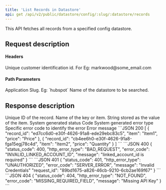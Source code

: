 ```yaml
---
title: 'List Records in Datastore'
api: get /api/v2/public/datastore/config/:slug/:datastore/records
---
```


This API fetches all records from a specified config datastore.

## Request description
#### Headers 
<ParamField header="linked_account_id" type="string" required>
  Unique customer identification id. For Eg: markwood@some_email.com
</ParamField>

#### Path Parameters
<ParamField path="slug" type="string" required>
  Application Slug. Eg: `hubspot`
</ParamField>

<ParamField path="datastore" type="string" required>
 Name of the datastore to be searched.
</ParamField>


## Response description

<Tabs>
  <Tab title="200">
    <ResponseField name="record_id" type="string">
        Unique ID of the record.
    </ResponseField>
    <ResponseField name="item" type="string">
        Name of the key or item.
    </ResponseField>
    <ResponseField name="value" type="string">
        String stored as the value of the item.
    </ResponseField>

  </Tab>
  <Tab title="Error response">
    <ResponseField name="status_code" type="integer">
    System generated status Code
    </ResponseField>
    <ResponseField name="http_error_type" type="string">
    System generated error type
    </ResponseField>
    <ResponseField name="error_code" type="string">
    Specific error code to identify the error
    </ResponseField>
    <ResponseField name="message" type="string">
    Error message
    </ResponseField>
  </Tab>
</Tabs>

<ResponseExample>
```JSON 200
[
    {
        "record_id": "ed7cc6d0-e30f-4626-91a8-ede29ebc83c5",
        "item": "Item1",
        "price": "Price"
    },
    {
        "record_id": "cb4ee6h0-e30f-4626-91a8-fga15egj78c4d",
        "item": "Item2",
        "price": "Quantity"
    }
]
```
```JSON 400
{
    "status_code": 400,
    "http_error_type": "BAD_REQUEST",
    "error_code": "INVALID_LINKED_ACCOUNT_ID",
    "message": "linked_account_id is required"
}
```
```JSON 401
{
    "status_code": 401,
    "http_error_type": "UNAUTHORIZED",
    "error_code": "SERVER_ERROR",
    "message": "Invalid Credentials"
    "request_id": "89bd1675-a826-46cb-9210-6cb2ae169f67"
}
```
```JSON 404
{
    "status_code": 404,
    "http_error_type": "NOT_FOUND",
    "error_code": "MISSING_REQUIRED_FIELD",
    "message": "Missing API Key"
}
```
</ ResponseExample>